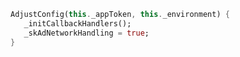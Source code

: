 ```dart
AdjustConfig(this._appToken, this._environment) {
   _initCallbackHandlers();
   _skAdNetworkHandling = true;
}
```
